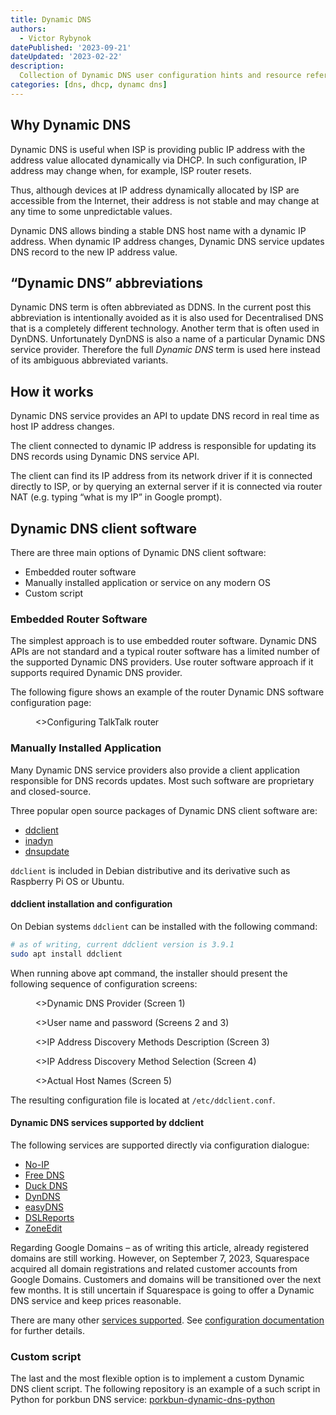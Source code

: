 ```yaml
---
title: Dynamic DNS
authors:
  - Victor Rybynok
datePublished: '2023-09-21'
dateUpdated: '2023-02-22'
description:
  Collection of Dynamic DNS user configuration hints and resource references.
categories: [dns, dhcp, dynamc dns]
---
```


## Why Dynamic DNS

Dynamic DNS is useful when ISP is providing public IP address with the address
value allocated dynamically via DHCP. In such configuration, IP address may
change when, for example, ISP router resets.

Thus, although devices at IP address dynamically allocated by ISP are accessible
from the Internet, their address is not stable and may change at any time to
some unpredictable values.

Dynamic DNS allows binding a stable DNS host name with a dynamic IP
address. When dynamic IP address changes, Dynamic DNS service updates DNS record
to the new IP address value.

## “Dynamic DNS” abbreviations

Dynamic DNS term is often abbreviated as DDNS. In the current post this
abbreviation is intentionally avoided as it is also used for Decentralised DNS
that is a completely different technology. Another term that is often used in
DynDNS. Unfortunately DynDNS is also a name of a particular Dynamic DNS service
provider. Therefore the full _Dynamic DNS_ term is used here instead of its
ambiguous abbreviated variants.

## How it works

Dynamic DNS service provides an API to update DNS record in real time as host IP
address changes.

The client connected to dynamic IP address is responsible for updating its DNS
records using Dynamic DNS service API.

The client can find its IP address from its network driver if it is connected
directly to ISP, or by querying an external server if it is connected via router
NAT (e.g. typing “what is my IP” in Google prompt).

## Dynamic DNS client software

There are three main options of Dynamic DNS client software:
* Embedded router software
* Manually installed application or service on any modern OS
* Custom script

### Embedded Router Software

The simplest approach is to use embedded router software. Dynamic DNS APIs are
not standard and a typical router software has a limited number of the supported
Dynamic DNS providers. Use router software approach if it supports required
Dynamic DNS provider.

The following figure shows an example of the router Dynamic DNS software
configuration page:

<figure>
  <Image
    src="static/talktalk-router.png"
    alt=""
    className="!rounded-none"
    priority
  />
  <figcaption>
    <>Configuring TalkTalk router</>
  </figcaption>
</figure>

### Manually Installed Application

Many Dynamic DNS service providers also provide a client application responsible
for DNS records updates. Most such software are proprietary and closed-source.

Three popular open source packages of Dynamic DNS client software are:

* [ddclient](https://github.com/ddclient/ddclient)
* [inadyn](https://github.com/troglobit/inadyn)
* [dnsupdate](https://github.com/lopsided98/dnsupdate)

`ddclient` is included in Debian distributive and its derivative such as
Raspberry Pi OS or Ubuntu.

#### ddclient installation and configuration

On Debian systems `ddclient` can be installed with the following command:

```bash
# as of writing, current ddclient version is 3.9.1
sudo apt install ddclient
```

When running above apt command, the installer should present the following
sequence of configuration screens:

<figure>
  <Image
    src="static/ddclient-config-1-provider.png"
    alt=""
    className="!rounded-none"
    priority
  />
  <figcaption>
    <>Dynamic DNS Provider (Screen 1)</>
  </figcaption>
</figure>

<figure>
  <Image
    src="static/ddclient-config-2-3-password.png"
    alt=""
    className="!rounded-none"
    priority
  />
  <figcaption>
    <>User name and password (Screens 2 and 3)</>
  </figcaption>
</figure>

<figure>
  <Image
    src="static/ddclient-config-4-ip-method-desc.png"
    alt=""
    className="!rounded-none"
    priority
  />
  <figcaption>
    <>IP Address Discovery Methods Description (Screen 3)</>
  </figcaption>
</figure>

<figure>
  <Image
    src="static/ddclient-config-5-ip-method-select.png"
    alt=""
    className="!rounded-none"
    priority
  />
  <figcaption>
    <>IP Address Discovery Method Selection (Screen 4)</>
  </figcaption>
</figure>

<figure>
  <Image
    src="static/ddclient-config-6-host-names.png"
    alt=""
    className="!rounded-none"
    priority
  />
  <figcaption>
    <>Actual Host Names (Screen 5)</>
  </figcaption>
</figure>

The resulting configuration file is located at `/etc/ddclient.conf`.

#### Dynamic DNS services supported by ddclient

The following services are supported directly via configuration dialogue:

* [No-IP](https://no-ip.com/)
* [Free DNS](https://freedns.afraid.org/)
* [Duck DNS](https://www.duckdns.org/)
* [DynDNS](https://www.dyndns.com/)
* [easyDNS](https://www.easydns.com/)
* [DSLReports](https://www.dslreports.com/)
* [ZoneEdit](https://www.zoneedit.com/)

Regarding Google Domains&nbsp;– as of writing this article, already registered
domains are still working. However, on September 7, 2023, Squarespace acquired
all domain registrations and related customer accounts from Google
Domains. Customers and domains will be transitioned over the next few months. It
is still uncertain if Squarespace is going to offer a Dynamic DNS service and
keep prices reasonable.

There are many other [services
supported](https://github.com/ddclient/ddclient#supported-services). See
[configuration documentation](https://ddclient.net/#configuration) for further
details.

### Custom script

The last and the most flexible option is to implement a custom Dynamic DNS client
script. The following repository is an example of a such script in Python for
porkbun DNS service: [porkbun-dynamic-dns-python](https://github.com/porkbundomains/porkbun-dynamic-dns-python)
